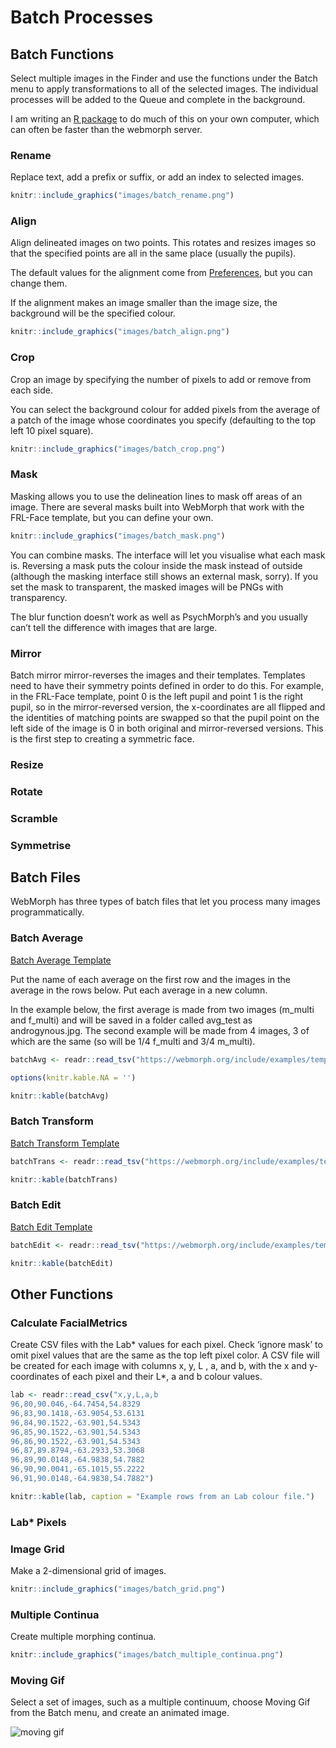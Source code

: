 # Batch Processes



## Batch Functions

Select multiple images in the Finder and use the functions under the Batch menu to apply transformations to all of the selected images. The individual processes will be added to the Queue and complete in the background.

<div class="try">
I am writing an [R package](https://facelab.github.io/webmorph/) to do much of this on your own computer, which can often be faster than the webmorph server. 
</div>

### Rename

Replace text, add a prefix or suffix, or add an index to selected images.

```r
knitr::include_graphics("images/batch_rename.png")
```

### Align

Align delineated images on two points. This rotates and resizes images so that the specified points are all in the same place (usually the pupils). 

The default values for the alignment come from [Preferences](#prefs-default-alignment), but you can change them. 

If the alignment makes an image smaller than the image size, the background will be the specified colour.

```r
knitr::include_graphics("images/batch_align.png")
```

### Crop

Crop an image by specifying the number of pixels to add or remove from each side.

You can select the background colour for added pixels from the average of a patch of the image whose coordinates you specify (defaulting to the top left 10 pixel square).

```r
knitr::include_graphics("images/batch_crop.png")
```

### Mask

Masking allows you to use the delineation lines to mask off areas of an image. There are several masks built into WebMorph that work with the FRL-Face template, but you can define your own.

```r
knitr::include_graphics("images/batch_mask.png")
```

You can combine masks. The interface will let you visualise what each mask is. Reversing a mask puts the colour inside the mask instead of outside (although the masking interface still shows an external mask, sorry). If you set the mask to transparent, the masked images will be PNGs with transparency.

<div class="warning">
The blur function doesn't work as well as PsychMorph's and you usually can't tell the difference with images that are large.
</div>

### Mirror

Batch mirror mirror-reverses the images and their templates. Templates need to have their symmetry points defined in order to do this. For example, in the FRL-Face template, point 0 is the left pupil and point 1 is the right pupil, so in the mirror-reversed version, the x-coordinates are all flipped and the identities of matching points are swapped so that the pupil point on the left side of the image is 0 in both original and mirror-reversed versions. This is the first step to creating a symmetric face.

### Resize

### Rotate

### Scramble

### Symmetrise

## Batch Files

WebMorph has three types of batch files that let you process many images programmatically.

### Batch Average

[Batch Average Template](https://webmorph.org/include/examples/templates/_batchAvg.txt)

Put the name of each average on the first row and the images in the average in the rows below. Put each average in a new column.

In the example below, the first average is made from two images (m_multi and f_multi) and will be saved in a folder called avg_test as androgynous.jpg. The second example will be made from 4 images, 3 of which are the same (so will be 1/4 f_multi and 3/4 m_multi).

```r
batchAvg <- readr::read_tsv("https://webmorph.org/include/examples/templates/_batchAvg.txt", col_types = 'cc')

options(knitr.kable.NA = '')

knitr::kable(batchAvg)
```



### Batch Transform

[Batch Transform Template](https://webmorph.org/include/examples/templates/_batchTrans.txt)

```r
batchTrans <- readr::read_tsv("https://webmorph.org/include/examples/templates/_batchTrans.txt", col_types = readr::cols())

knitr::kable(batchTrans)
```

### Batch Edit

[Batch Edit Template](https://webmorph.org/include/examples/templates/_batchEdit.txt)

```r
batchEdit <- readr::read_tsv("https://webmorph.org/include/examples/templates/_batchEdit.txt", col_types = readr::cols())

knitr::kable(batchEdit)
```

## Other Functions

### Calculate FacialMetrics

Create CSV files with the Lab* values for each pixel. Check 'ignore mask' to omit pixel values that are the same as the top left pixel color. A CSV file will be created for each image with columns x, y, L , a, and b, with the x and y-coordinates of each pixel and their L*, a and b colour values.

```r
lab <- readr::read_csv("x,y,L,a,b
96,80,90.046,-64.7454,54.8329
96,83,90.1418,-63.9054,53.6131
96,84,90.1522,-63.901,54.5343
96,85,90.1522,-63.901,54.5343
96,86,90.1522,-63.901,54.5343
96,87,89.8794,-63.2933,53.3068
96,89,90.0148,-64.9838,54.7882
96,90,90.0041,-65.1015,55.2222
96,91,90.0148,-64.9838,54.7882")

knitr::kable(lab, caption = "Example rows from an Lab colour file.")
```


### Lab* Pixels

### Image Grid

Make a 2-dimensional grid of images.

```r
knitr::include_graphics("images/batch_grid.png")
```

### Multiple Continua

Create multiple morphing continua.

```r
knitr::include_graphics("images/batch_multiple_continua.png")
```


### Moving Gif

Select a set of images, such as a multiple continuum, choose Moving Gif from the Batch menu, and create an animated image.

<img src="images/batch_moving.gif" alt="moving gif">
